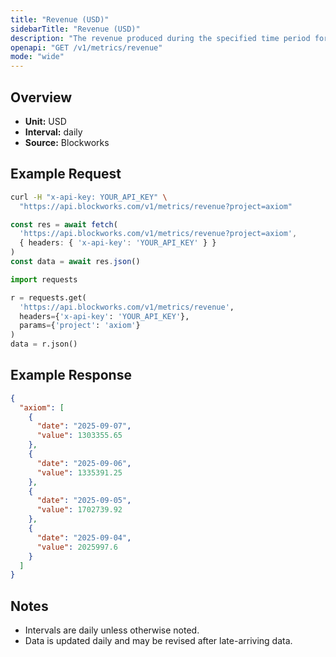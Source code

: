 ```yaml
---
title: "Revenue (USD)"
sidebarTitle: "Revenue (USD)"
description: "The revenue produced during the specified time period for given project."
openapi: "GET /v1/metrics/revenue"
mode: "wide"
---
```


## Overview

- **Unit:** USD
- **Interval:** daily
- **Source:** Blockworks

## Example Request

<CodeGroup>

```bash cURL
curl -H "x-api-key: YOUR_API_KEY" \
  "https://api.blockworks.com/v1/metrics/revenue?project=axiom"
```

```typescript TypeScript
const res = await fetch(
  'https://api.blockworks.com/v1/metrics/revenue?project=axiom',
  { headers: { 'x-api-key': 'YOUR_API_KEY' } }
)
const data = await res.json()
```

```python Python
import requests

r = requests.get(
  'https://api.blockworks.com/v1/metrics/revenue',
  headers={'x-api-key': 'YOUR_API_KEY'},
  params={'project': 'axiom'}
)
data = r.json()
```

</CodeGroup>

## Example Response

```json
{
  "axiom": [
    {
      "date": "2025-09-07",
      "value": 1303355.65
    },
    {
      "date": "2025-09-06",
      "value": 1335391.25
    },
    {
      "date": "2025-09-05",
      "value": 1702739.92
    },
    {
      "date": "2025-09-04",
      "value": 2025997.6
    }
  ]
}
```

## Notes
- Intervals are daily unless otherwise noted.
- Data is updated daily and may be revised after late-arriving data.
